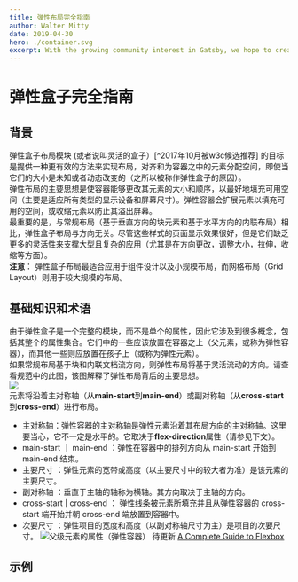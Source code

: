 ```yaml
---
title: 弹性布局完全指南
author: Walter Mitty
date: 2019-04-30
hero: ./container.svg
excerpt: With the growing community interest in Gatsby, we hope to create more resources that make it easier for anyone to grasp the power of this incredible tool.
---
```


# 弹性盒子完全指南

## 背景

弹性盒子布局模块 (或者说叫灵活的盒子）[^2017年10月被w3c候选推荐] 的目标是提供一种更有效的方法来实现布局，对齐和为容器之中的元素分配空间，即使当它们的大小是未知或者动态改变的（之所以被称作弹性盒子的原因）。  
弹性布局的主要思想是使容器能够更改其元素的大小和顺序，以最好地填充可用空间（主要是适应所有类型的显示设备和屏幕尺寸）。弹性容器会扩展元素以填充可用的空间，或收缩元素以防止其溢出屏幕。  
最重要的是，与常规布局（基于垂直方向的块元素和基于水平方向的内联布局）相比，弹性盒子布局与方向无关。尽管这些样式的页面显示效果很好，但是它们缺乏更多的灵活性来支撑大型且复杂的应用（尤其是在方向更改，调整大小，拉伸，收缩等方面）。  
**注意**： 弹性盒子布局最适合应用于组件设计以及小规模布局，而网格布局（Grid Layout）则用于较大规模的布局。

## 基础知识和术语

由于弹性盒子是一个完整的模块，而不是单个的属性，因此它涉及到很多概念，包括其整个的属性集合。它们中的一些应该放置在容器之上（父元素，或称为弹性容器），而其他一些则应放置在孩子上（或称为弹性元素）。  
如果常规布局基于块和内联文档流方向，则弹性布局将基于灵活流动的方向。请查看规范中的此图，该图解释了弹性布局背后的主要思想。  
<img src="https://css-tricks.com/wp-content/uploads/2018/11/00-basic-terminology.svg">  
元素将沿着主对称轴（从**main-start**到**main-end**）或副对称轴（从**cross-start**到**cross-end**）进行布局。

- 主对称轴：弹性容器的主对称轴是弹性元素沿着其布局方向的主对称轴。这里要当心，它不一定是水平的。它取决于**flex-direction**属性（请参见下文）。
- main-start ｜ main-end ：弹性在容器中的排列方向从 main-start 开始到 main-end 结束。
- 主要尺寸 ：弹性元素的宽带或高度（以主要尺寸中的较大者为准）是该元素的主要尺寸。
- 副对称轴 ：垂直于主轴的轴称为横轴。其方向取决于主轴的方向。
- cross-start | cross-end ： 弹性线条被元素所填充并且从弹性容器的 cross-start 端开始并朝 cross-end 端放置到容器中。
- 次要尺寸 ：弹性项目的宽度和高度（以副对称轴尺寸为主）是项目的次要尺寸。
  ![父级元素的属性（弹性容器）](https://css-tricks.com/wp-content/uploads/2018/10/01-container.svg)
  待更新
  [A Complete Guide to Flexbox](https://css-tricks.com/snippets/css/a-guide-to-flexbox/#flexbox-background)

## 示例
